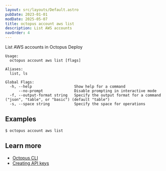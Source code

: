 ```yaml
---
layout: src/layouts/Default.astro
pubDate: 2023-01-01
modDate: 2025-05-07
title: octopus account aws list
description: List AWS accounts
navOrder: 4
---
```


List AWS accounts in Octopus Deploy

```
Usage:
  octopus account aws list [flags]

Aliases:
  list, ls

Global Flags:
  -h, --help                   Show help for a command
      --no-prompt              Disable prompting in interactive mode
  -f, --output-format string   Specify the output format for a command ("json", "table", or "basic") (default "table")
  -s, --space string           Specify the space for operations

```

## Examples

<SamplesInstance />

```
$ octopus account aws list

```

## Learn more

- [Octopus CLI](/docs/octopus-rest-api/cli)
- [Creating API keys](/docs/octopus-rest-api/how-to-create-an-api-key)